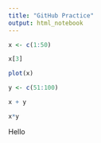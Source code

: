```yaml
---
title: "GitHub Practice"
output: html_notebook
---
```


```r
x <- c(1:50)

x[3]

plot(x)

y <- c(51:100)

x + y 

x*y
```

Hello


